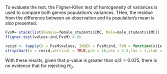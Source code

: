 To evaluete the test, the Fligner-Killen test of homogeneity of variances is used to compare both genres population's variances. THen, the residue from the difference between an observation and its population's mean is also presented.

```r
FvsM= stack(list(Female=female_students$IMC, Male=male_students$IMC))
fligner.test(values~ind,FvsM) # OK
```

```r
resid <- tapply(X = FvsM$values, INDEX = FvsM$ind, FUN = function(x){x - mean(x)})
stripchart(x = resid,vertical = TRUE,pch = 16,cex = 1.5,las = 1,xlab = "mean",ylab = "residuals", main = "Stripchart - Residue from Female and Male population's mean")
```

With these results, given that p-value is greater than $\alpha/2 = 0.025$, there is no evidence that for rejecting $H_0$.